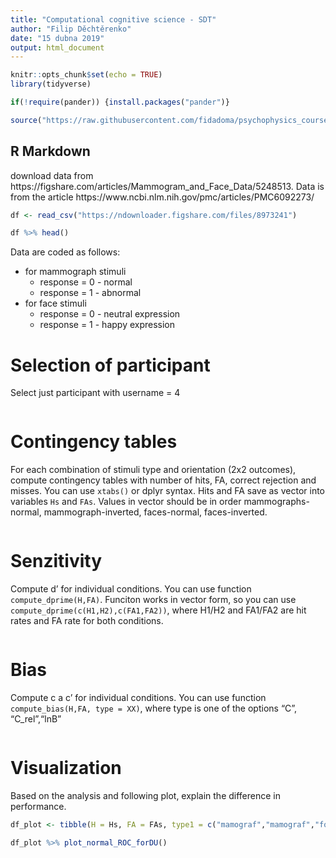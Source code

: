 ```yaml
---
title: "Computational cognitive science - SDT"
author: "Filip Děchtěrenko"
date: "15 dubna 2019"
output: html_document
---
```


```r
knitr::opts_chunk$set(echo = TRUE)
library(tidyverse)

if(!require(pander)) {install.packages("pander")}

source("https://raw.githubusercontent.com/fidadoma/psychophysics_course_SDT/12d6db71cbe5dbda9e1d6bc8c4b19ee59ee6a1ff/utils.R")
```

## R Markdown

download data from https://figshare.com/articles/Mammogram_and_Face_Data/5248513. Data is from the article https://www.ncbi.nlm.nih.gov/pmc/articles/PMC6092273/


```r
df <- read_csv("https://ndownloader.figshare.com/files/8973241")

df %>% head() 

```

Data are coded as follows:

* for mammograph stimuli
    * response = 0 - normal
    * response = 1 - abnormal
  
* for face stimuli
    * response = 0 - neutral expression
    * response = 1 - happy expression


# Selection of participant

Select just participant with username = 4

```r

```

# Contingency tables

For each combination of stimuli type and orientation (2x2 outcomes), compute contingency tables with number of hits, FA, correct rejection and misses. You can use `xtabs()` or dplyr syntax. Hits and FA save as vector into variables  `Hs` and `FAs`. Values in vector should be in order mammographs-normal, mammograph-inverted, faces-normal, faces-inverted. 

```r

```

# Senzitivity

Compute d' for individual conditions. You can use function `compute_dprime(H,FA)`. Funciton works in vector form, so you can use `compute_dprime(c(H1,H2),c(FA1,FA2))`, where H1/H2 and FA1/FA2 are hit rates and FA rate for both conditions.

```r

```

# Bias

Compute c a c' for individual conditions. You can use function `compute_bias(H,FA, type = XX)`, where type is one of the options "C", "C_rel","lnB"

```r

```

# Visualization

Based on the analysis and following plot, explain the difference in performance.

```r

df_plot <- tibble(H = Hs, FA = FAs, type1 = c("mamograf","mamograf","fotografie","fotografie"), type2 = c("normal","inverted","normal","inverted"))

df_plot %>% plot_normal_ROC_forDU()
```